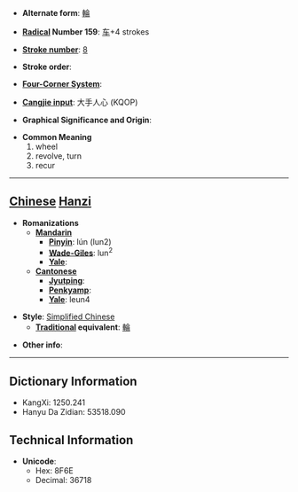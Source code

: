 * '''Alternate form''': [[輪]]

* '''[[Wiktionary:Chinese radical index| Radical]] Number 159''': [[Wiktionary:Chinese radical index 车|车]]+4 strokes

* '''[[Wiktionary:Chinese total strokes index|Stroke number]]''': [[Wiktionary:Chinese total strokes index 8|8]]

* '''Stroke order''': 

* '''[[Wiktionary:Chinese four corner index|Four-Corner System]]''': 

* '''[[Wiktionary:Chinese Cangjie index|Cangjie input]]''': 大手人心 (KQOP)

* '''Graphical Significance and Origin''': 

* '''Common Meaning'''
*#wheel
*# revolve, turn
*# recur


----

== [[Chinese]] [[Hanzi]] ==

* '''Romanizations'''
** '''[[Mandarin]]'''
*** '''[[Pinyin]]''': lún (lun2)
*** '''[[Wade-Giles]]''': lun<sup>2</sup>
*** '''[[Yale]]''': 
** '''[[Cantonese]]'''
*** '''[[Jyutping]]''':
*** '''[[Penkyamp]]''': 
*** '''[[Yale]]''': leun4

* '''Style''': [[Simplified Chinese]] 
** '''[[Traditional Chinese|Traditional]] equivalent''': [[輪]]

* '''Other info''': 

----

== Dictionary Information ==

* KangXi: 1250.241
* Hanyu Da Zidian: 53518.090

== Technical Information ==

* '''Unicode''':
** Hex: 8F6E
** Decimal: 36718